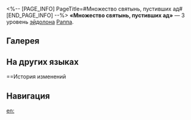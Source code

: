 <%-- [PAGE_INFO]
PageTitle=#Множество святынь, пустивших ад#
[END_PAGE_INFO] --%>
{{Эйдолон Инфобокс
|Название         = Множество святынь, пустивших ад
|Изображение      = Эйдолон Множество святынь, пустивших ад.png
|Персонаж         = Раппа
|Уровень          = 3
|Длительность     = 
|Описание         = Уровень навыка повышается на 2, максимальный уровень - 15. Уровень таланта повышается на 2, максимальный уровень - 15.
|Свойство1        = 
|Масштабирование1 = 
}}
'''«Множество святынь, пустивших ад»''' — 3 уровень [[эйдолон]]а [[Раппа]].

==Галерея==
{{Галерея|position=left|captionalign=center
|Персонаж Раппа Эйдолон 3.png|Осколок Эйдолона
}}

==На других языках==
{{На других языках
|en   = Many Are the Shrines That Repel No Hell
|zhs  = 堂塔伽蓝末法无间狱
|zht  = 堂塔伽藍末法無間獄
|ja   = {{Rubi|伽藍|ガラン}}ノ{{Rubi|堂|ドウ}}、
{{Rubi|無間獄|ムゲンゴク}}ニ{{Rubi|正法無|ショウホウナ}}シ
|ko   = 사찰 즐비해도 말법의 무간옥이라네
|es   = El infierno aguarda por santuarios que haya
|fr   = Nombreux sont les sanctuaires qui ne repoussent pas l'enfer
|ru   = Множество святынь, пустивших ад
|th   = Many Are the Shrines That Repel No Hell
|vi   = Đền Miếu Bao La, Cũng Không Đẩy Lùi Địa Ngục
|de   = Heiligtümer des Mappō ohne Stillstand
|id   = Many Are the Shrines That Repel No Hell
|pt   = Muitos São os Templos Que Não Protegem
}}

==История изменений
{{История изменений|3.5}}

==Навигация==
{{Навык Навбокс|Раппа}}

[[en:]]